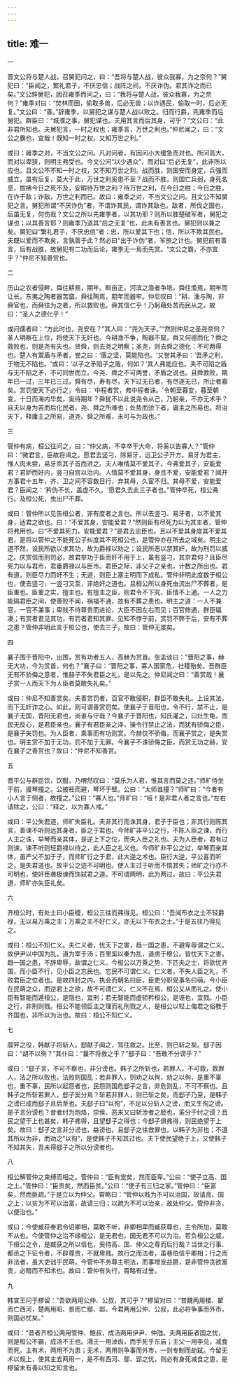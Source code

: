 ```yaml
---
---
---
```

title: 难一
---




一

晋文公将与楚人战，召舅犯问之，曰：“吾将与楚人战，彼众我寡，为之奈何？”舅犯曰：“臣闻之，繁礼君子，不厌忠信；战阵之间，不厌诈伪。君其诈之而已矣。”文公辞舅犯，因召雍季而问之，曰：“我将与楚人战，彼众我寡，为之奈何？”雍季对曰：“焚林而田，偷取多兽，后必无兽；以诈遇民，偷取一时，后必无复。”文公曰：“善。”辞雍季，以舅犯之谋与楚人战以败之。归而行爵，先雍季而后舅犯。群臣曰：“城濮之事，舅犯谋也。夫用其言而后其身，可乎？”文公曰：“此非君所知也。夫舅犯言，一时之权也；雍季言，万世之利也。”仲尼闻之，曰：“文公之霸也，宜哉！既知一时之权，又知万世之利。”

或曰：雍季之对，不当文公之问。凡对问者，有因问小大缓急而对也。所问高大，而对以卑狭，则明主弗受也。今文公问“以少遇众”，而对曰“后必无复”，此非所以应也。且文公不不知一时之权，又不知万世之利。战而胜，则国安而身定，兵强而威立，虽有后复，莫大于此，万世之利奚患不至？战而不胜，则国亡兵弱，身死名息，拔拂今日之死不及，安暇待万世之利？待万世之利，在今日之胜；今日之胜，在诈于敌；诈敌，万世之利而已。故曰：雍季之对，不当文公之问。且文公不知舅犯之言。舅犯所谓“不厌诈伪”者，不谓诈其民，谓诈其敌也。敌者，所伐之国也，后虽无复，何伤哉？文公之所以先雍季者，以其功耶？则所以胜楚破军者，舅犯之谋也；以其善言耶？则雍季乃道其“后之无复”也，此未有善言也。舅犯则以兼之矣。舅犯曰“繁礼君子，不厌忠信”者：忠，所以爱其下也；信，所以不欺其民也。夫既以爱而不欺矣，言孰善于此？然必曰“出于诈伪”者，军旅之计也。舅犯前有善言，后有战胜，故舅犯有二功而后论，雍季无一焉而先赏。“文公之霸，不亦宜乎？”仲尼不知善赏也。

二

历山之农者侵畔，舜往耕焉，期年。甽亩正。河滨之渔者争坻，舜往渔焉，期年而让长。东夷之陶者器苦窳，舜往陶焉，期年而器牢。仲尼叹曰：“耕、渔与陶，非舜官也，而舜往为之者，所以救败也。舜其信仁乎！乃躬藉处苦而民从之。故曰：“圣人之德化乎！”

或问儒者曰：“方此时也，尧安在？”其人曰：“尧为天子。”“然则仲尼之圣尧奈何？圣人明察在上位，将使天下无奸也。今耕渔不争，陶器不窳，舜又何德而化？舜之救败也，则是尧有失也。贤舜，则去尧之明察；圣尧，则去舜之德化：不可两得也。楚人有鬻盾与矛者，誉之曰：‘盾之坚，莫能陷也。'又誉其矛曰：‘吾矛之利，于物无不陷也。'或曰：‘以子之矛陷子之盾，何如？'其人弗能应也。夫不可陷之盾与无不陷之矛，不可同世而立。今尧、舜之不可两誉，矛盾之说也。且舜救败，期年已一过，三年已三过。舜有尽，寿有尽，天下过无已者，有尽逐无已，所止者寡矣。赏罚使天下必行之，令曰：‘中程者赏，弗中程者诛。'令朝至暮变，暮至朝变，十日而海内毕矣，奚待期年？舜犹不以此说尧令从己，乃躬亲，不亦无术乎？且夫以身为苦而后化民者，尧、舜之所难也；处势而骄下者，庸主之所易也。将治天下，释庸主之所易，道尧、舜之所难，未可与为政也。”

三

管仲有病，桓公往问之，曰：“仲父病，不幸卒于大命，将奚以告寡人？”管仲曰：“微君言，臣故将谒之。愿君去竖刁，除易牙，远卫公子开方。易牙为君主，惟人肉未尝，易牙烝其子首而进之。夫人唯情莫不爱其子，今弗爱其子，安能爱君？君妒而好内，竖刁自宫以治内。人情莫不爱其身，身且不爱，安能爱君？闻开方事君十五年，齐、卫之间不容数日行，弃其母，久宦不归。其母不爱，安能爱君？臣闻之：‘矜伪不长，盖虚不久。'愿君久去此三子者也。”管仲卒死，桓公弗行。及桓公死，虫出尸不葬。

或曰：管仲所以见告桓公者，非有度者之言也。所以去竖刁、易牙者，以不爱其身，适君之欲也。曰：“不爱其身，安能爱君？”然则臣有尽死力以为其主者，管仲将弗用也。曰“不爱其死力，安能爱君？”是君去忠臣也。且以不爱其身度其不爱其君，是将以管仲之不能死公子纠度其不死桓公也，是管仲亦在所去之域矣。明主之道不然，设民所欲以求其功，故为爵禄以劝之；设民所恶以禁其奸，故为刑罚以威之。庆赏信而刑罚必，故君举功于臣而奸不用于上，虽有竖刁，其奈君何？且臣尽死力以与君市，君垂爵禄以与臣市。君臣之际，非父子之亲也，计数之所出也。君有道，则臣尽力而奸不生；无道，则臣上塞主明而下成私。管仲非明此度数于桓公也，使去竖刁，一竖刁又至，非绝奸之道也。且桓公所以身死虫流出尸不葬者，是臣重也。臣重之实，擅主也。有擅主之臣，则君令不下究，臣情不上通。一人之力能隔君臣之间，使善败不闻，祸福不通，故有不葬之患也。明主之道：一人不兼官，一官不兼事；卑贱不待尊贵而进论，大臣不因左右而见；百官修通，群臣辐凑；有赏者君见其功，有罚者君知其罪。见知不悖于前，赏罚不弊于后，安有不葬之患？管仲非明此言于桓公也，使去三子，故曰：管仲无度矣。

四

襄子围于晋阳中，出围，赏有功者五人，高赫为赏首。张孟谈曰：“晋阳之事，赫无大功，今为赏首，何也？”襄子曰：“晋阳之事，寡人国家危，社稷殆矣。吾群臣无有不骄侮之意者，惟赫子不失君臣之礼，是以先之。仲尼闻之曰：“善赏哉！襄子赏一人而天下为人臣者莫敢失礼矣。”

或曰：仲尼不知善赏矣。夫善赏罚者，百官不敢侵职，群臣不敢失礼。上设其法，而下无奸诈之心。如此，则可谓善赏罚矣。使襄子于晋阳也，令不行，禁不止，是襄子无国，晋阳无君也，尚谁与守哉？今襄子于晋阳也，知氏灌之，曰灶生龟，而民无反心，是君臣亲也。襄子有君臣亲之泽，操令行禁止之法，而犹有骄侮之臣，是襄子失罚也。为人臣者，乘事而有功则赏。今赫仅不骄侮，而襄子赏之，是失赏也。明主赏不加于无功，罚不加于无罪。今襄子不诛骄侮之臣，而赏无功之赫，安在襄子之善赏也？故曰：“仲尼不知善赏。

五

晋平公与群臣饮，饮酣，乃喟然叹曰：“莫乐为人君，惟其言而莫之违。”师旷侍坐于前，援琴撞之。公披衽而避，琴坏于壁。公曰：“太师谁撞？”师旷曰：“今者有小人言于侧者，故撞之。”公曰：“寡人也。”师旷曰：“哑！是非君人者之言也。”左右请除之，公曰：“释之，以为寡人戒。”

或曰：平公失君道，师旷失臣礼。夫非其行而诛其身，君子于臣也；非其行则陈其言，善谏不听则远其身者，臣之于君也。今师旷非平公之行，不陈人臣之谏，而行人主之诛，举琴而亲其体，是逆上下之位，而失人臣之礼也。夫为人臣者，君有过则谏，谏不听则轻爵禄以待之，此人臣之礼义也。今师旷非平公之过，举琴而亲其体，虽严父不加于子，而师旷行之于君，此大逆之术也。臣行大逆，平公喜而听之，是失君道也。故平公之迹不可明也，使人主过于听而不悟其失；师旷之行亦不可明也，使奸臣袭极谏而饰弑君之道。不可谓两明，此为两过。故曰：平公失君道，师旷亦失臣礼矣。

六

齐桓公时，有处士曰小臣稷，桓公三往而弗得见。桓公曰：“吾闻布衣之士不轻爵禄，无以易万乘之主；万乘之主不好仁义，亦无以下布衣之士。”于是五往乃得见之。

或曰：桓公不知仁义。夫仁义者，忧天下之害，趋一国之患，不避卑辱谓之仁义。故伊尹以中国为乱，道为宰于汤；百里奚以秦为乱，道虏于穆公。皆忧天下之害，趋一国之患，不辞卑辱，故谓之仁义。今桓公以万乘之势，下匹夫之士，将欲忧齐国，而小臣不行，见小臣之忘民也。忘民不可谓仁义。仁义者，不失人臣之礼，不败君臣之位者也。是故四封之内，执会而朝名曰臣，臣吏分职受事名曰萌。今小臣在民萌之众，而逆君上之欲，故不可谓仁义。仁义不在焉，桓公又从而礼之。使小臣有智能而遁桓公，是隐也，宜刑；若无智能而虚骄矜桓公，是诬也，宜戮。小臣之行，非刑则戮。桓公不能领臣主之理而礼刑戮之人，是桓公以轻上侮君之俗教于齐国也，非所以为治也。故曰：桓公不知仁义。

七

靡笄之役，韩献子将斩人。郄献子闻之，驾往救之。比至，则已斩之矣。郄子因曰：“胡不以徇？”其仆曰：“曩不将救之乎？”郄子曰：“吾敢不分谤乎？”

或曰：“郄子言，不可不察也，非分谤也。韩子之所斩也，若罪人，不可救，救罪人，法之所以败也，法败则国乱；若非罪人，则劝之以徇，劝之以徇，是重不辜也，重不辜，民所以起怨者也，民怨则国危郄子之言，非危则乱，不可不察也。且韩子之所斩若罪人，郄子奚分焉？斩若非罪人，则已斩之矣，而郄子乃至，是韩子之谤已成而郄子且后至也。夫郄子曰“以徇”，不足以分斩人之谤，而又生徇之谤。是子言分谤也？昔者纣为炮烙，崇侯、恶来又曰斩涉者之胫也，奚分于纣之谤？且民之望于上也甚矣，韩子弗得，且望郄子之得也；今郄子俱弗得，则民绝望于上矣。故曰：郄子之言非分谤也，益谤也。且郄子之往救罪也，以韩子为非也；不道其所以为非，而劝之“以徇”，是使韩子不知其过也。夫下使民望绝于上，又使韩子不知其失，吾未得郄子之所以分谤者也。

八

桓公解管仲之束缚而相之。管仲曰：“臣有宠矣，然而臣卑。”公曰：“使子立高、国之上。”管仲曰：“臣贵矣，然而臣贫。”公曰：“使子有三归之家。”管仲曰：“臣富矣，然而臣疏。”于是立以为仲父。霄略曰：“管仲以贱为不可以治国，故请高、国之上；以贫为不可以治富，故请三归；以疏为不可以治亲，故处仲父。管仲非贪。以便治也。”

或曰：今使臧获奉君令诏卿相，莫敢不听，非卿相卑而臧获尊也，主令所加，莫敢不从也。今使管仲之治不缘桓公，是无君也，国无君不可以为治。若负桓公之威，下桓公之令，是臧获之所以信也，奚待高、国、仲父之尊而后行哉？当世之行事、都丞之下征令者，不辟尊贵，不就卑贱。故行之而法者，虽巷伯信乎卿相；行之而非法者，虽大吏诎乎民萌。今管仲不务尊主明法，而事增宠益爵，是非管仲贪欲富贵，必暗而不知术也。故曰：管仲有失行，霄略有过誉。

九

韩宣王问于樛留：“吾欲两用公仲、公叔，其可乎？”樛留对曰：“昔魏两用楼、翟而亡西河，楚两用昭、景而亡鄢、郢。今君两用公仲、公叔，此必将争事而外市，则国必忧矣。”

或曰：“昔者齐桓公两用管仲、鲍叔，成汤两用伊尹、仲虺。夫两用臣者国之忧，则是桓公不霸，成汤不王也。湣王一用淖齿，而手死乎东庙；主父一用李兑，减食而死。主有术，两用不为患；无术，两用则争事而外市，一则专制而劫弑。今留无术以规上，使其主去两用一，是不有西河、鄢、郢之忧，则必有身死减食之患，是樛留未有善以知之知言也。